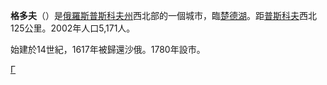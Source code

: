 {{coord|58|45|N|27|49|E|display=title}}
'''格多夫'''（{{lang|ru|Гдов}}）是[[俄羅斯|俄羅斯]][[普斯科夫州|普斯科夫州]]西北部的一個城市，臨[[楚德湖|楚德湖]]。距[[普斯科夫|普斯科夫]]西北125公里。2002年人口5,171人。

始建於14世紀，1617年被歸還沙俄。1780年設市。

{{普斯科夫州城市}}
{{Authority control}}
[[Category:普斯科夫州城市|Г]]